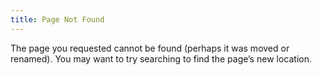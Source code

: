 ```yaml
---
title: Page Not Found
---
```


The page you requested cannot be found (perhaps it was moved or renamed). You may want to try searching to find the page's new location.
